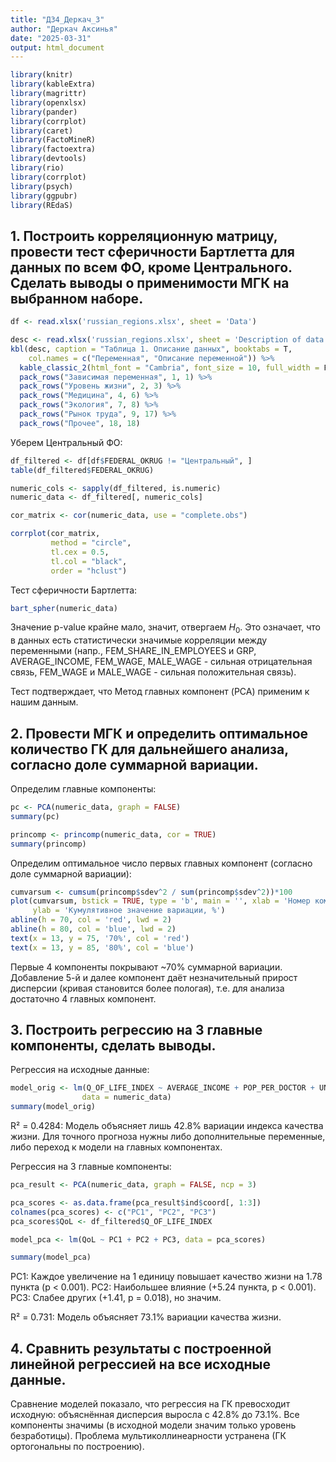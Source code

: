 ---
title: "ДЗ4_Деркач_3"
author: "Деркач Аксинья"
date: "2025-03-31"
output: html_document
---

```{r message=FALSE, warning=FALSE}
library(knitr)
library(kableExtra)
library(magrittr)
library(openxlsx)
library(pander)
library(corrplot)
library(caret)
library(FactoMineR)
library(factoextra)
library(devtools)
library(rio)
library(corrplot)
library(psych)
library(ggpubr)
library(REdaS)
```

## 1. Построить корреляционную матрицу, провести тест сферичности Бартлетта для данных по всем ФО, кроме Центрального. Сделать выводы о применимости МГК на выбранном наборе.

```{r}
df <- read.xlsx('russian_regions.xlsx', sheet = 'Data')
```

```{r, echo = FALSE}
desc <- read.xlsx('russian_regions.xlsx', sheet = 'Description of data')
kbl(desc, caption = "Таблица 1. Описание данных", booktabs = T, 
    col.names = c("Переменная", "Описание переменной")) %>% 
  kable_classic_2(html_font = "Cambria", font_size = 10, full_width = F) %>%
  pack_rows("Зависимая переменная", 1, 1) %>%
  pack_rows("Уровень жизни", 2, 3) %>%
  pack_rows("Медицина", 4, 6) %>%
  pack_rows("Экология", 7, 8) %>%
  pack_rows("Рынок труда", 9, 17) %>%
  pack_rows("Прочее", 18, 18)
```

Уберем Центральный ФО:

```{r}
df_filtered <- df[df$FEDERAL_OKRUG != "Центральный", ]
table(df_filtered$FEDERAL_OKRUG) 
```
```{r}
numeric_cols <- sapply(df_filtered, is.numeric)
numeric_data <- df_filtered[, numeric_cols]

cor_matrix <- cor(numeric_data, use = "complete.obs")

corrplot(cor_matrix, 
         method = "circle", 
         tl.cex = 0.5, 
         tl.col = "black", 
         order = "hclust") 
```

Тест сферичности Бартлетта:

```{r}
bart_spher(numeric_data)
```
Значение p-value крайне мало, значит, отвергаем $H_0$.
Это означает, что в данных есть статистически значимые корреляции между переменными (напр., FEM_SHARE_IN_EMPLOYEES и GRP, AVERAGE_INCOME, FEM_WAGE, MALE_WAGE - сильная отрицательная связь, FEM_WAGE и MALE_WAGE - сильная положительная связь).

Тест подтверждает, что Метод главных компонент (PCA) применим к нашим данным.

## 2. Провести МГК и определить оптимальное количество ГК для дальнейшего анализа, согласно доле суммарной вариации.

Определим главные компоненты:

```{r}
pc <- PCA(numeric_data, graph = FALSE)
summary(pc)
```

```{r}
princomp <- princomp(numeric_data, cor = TRUE)
summary(princomp)
```

Определим оптимальное число первых главных компонент (согласно доле суммарной вариации):

```{r message=FALSE, warning=FALSE}
cumvarsum <- cumsum(princomp$sdev^2 / sum(princomp$sdev^2))*100
plot(cumvarsum, bstick = TRUE, type = 'b', main = '', xlab = 'Номер компоненты', 
     ylab = 'Кумулятивное значение вариации, %')
abline(h = 70, col = 'red', lwd = 2)
abline(h = 80, col = 'blue', lwd = 2)
text(x = 13, y = 75, '70%', col = 'red')
text(x = 13, y = 85, '80%', col = 'blue')
```

Первые 4 компоненты покрывают ~70% суммарной вариации. Добавление 5-й и далее компонент даёт незначительный прирост дисперсии (кривая становится более пологая), т.е. для анализа достаточно 4 главных компонент.

## 3. Построить регрессию на 3 главные компоненты, сделать выводы.

Регрессия на исходные данные:

```{r}
model_orig <- lm(Q_OF_LIFE_INDEX ~ AVERAGE_INCOME + POP_PER_DOCTOR + UNEMPLOYMENT_RATE, 
                data = numeric_data)
summary(model_orig)
```

R² = 0.4284: Модель объясняет лишь 42.8% вариации индекса качества жизни. Для точного прогноза нужны либо дополнительные переменные, либо переход к модели на главных компонентах.

Регрессия на 3 главные компоненты:

```{r}
pca_result <- PCA(numeric_data, graph = FALSE, ncp = 3)

pca_scores <- as.data.frame(pca_result$ind$coord[, 1:3])
colnames(pca_scores) <- c("PC1", "PC2", "PC3")
pca_scores$QoL <- df_filtered$Q_OF_LIFE_INDEX
```

```{r}
model_pca <- lm(QoL ~ PC1 + PC2 + PC3, data = pca_scores)

summary(model_pca)
```

PC1: Каждое увеличение на 1 единицу повышает качество жизни на 1.78 пункта (p < 0.001).
PC2: Наибольшее влияние (+5.24 пункта, p < 0.001).
PC3: Слабее других (+1.41, p = 0.018), но значим.

R² = 0.731: Модель объясняет 73.1% вариации качества жизни.

## 4. Сравнить результаты с построенной линейной регрессией на все исходные данные.

Сравнение моделей показало, что регрессия на ГК превосходит исходную: объяснённая дисперсия выросла с 42.8% до 73.1%.
Все компоненты значимы (в исходной модели значим только уровень безработицы).
Проблема мультиколлинеарности устранена (ГК ортогональны по построению).

